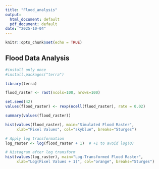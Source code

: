```yaml
---
title: "Flood_analysis"
output:
  html_document: default
  pdf_document: default
date: "2025-10-04"
---
```


```r
knitr::opts_chunk$set(echo = TRUE)
```

## Flood Data Analysis
   
```r
#install only once  
#install.packages("terra")

library(terra)

flood_raster <- rast(ncols=100, nrows=100)

set.seed(42)
values(flood_raster) <- rexp(ncell(flood_raster), rate = 0.02)

summary(values(flood_raster))

hist(values(flood_raster), main="Simulated Flood Raster", 
     xlab="Pixel Values", col="skyblue", breaks="Sturges")

# Apply log transformation
log_raster <- log(flood_raster + 1)  # +1 to avoid log(0)

# Histogram after log transform
hist(values(log_raster), main="Log-Transformed Flood Raster", 
     xlab="Log(Pixel Values + 1)", col="orange", breaks="Sturges")


```
